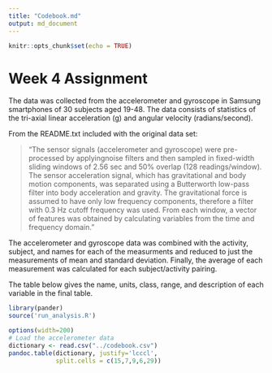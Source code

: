 ```yaml
---
title: "Codebook.md"
output: md_document
---
```


```r
knitr::opts_chunk$set(echo = TRUE)
```

# Week 4 Assignment

The data was collected from the accelerometer and gyroscope in Samsung smartphones of 30 subjects aged 19-48.  The data consists of statistics of the tri-axial linear acceleration (g) and angular velocity (radians/second).  

From the README.txt included with the original data set:

> "The sensor signals (accelerometer and gyroscope) were pre-processed by applyingnoise filters and then sampled in fixed-width sliding windows of 2.56 sec and 50% overlap (128 readings/window). The sensor acceleration signal, which has gravitational and body motion components, was separated using a Butterworth low-pass filter into body acceleration and gravity. The gravitational force is assumed to have only low frequency components, therefore a filter with 0.3 Hz cutoff frequency was used. From each window, a vector of features was obtained by calculating variables from the time and frequency domain."

The accelerometer and gyroscope data was combined with the activity, subject, and names for each of the measurments and reduced to just the measurements of mean and standard deviation.  Finally, the average of each measurement was calculated for each subject/activity pairing.

The table below gives the name, units, class, range, and description of each variable in the final table.

```r
library(pander)
source('run_analysis.R')

options(width=200)
# Load the accelerometer data
dictionary <- read.csv("../codebook.csv")
pandoc.table(dictionary, justify='lcccl', 
             split.cells = c(15,7,9,6,29))
```
